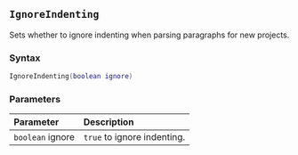 ::: {.minipage data-latex="{\textwidth}"}
## `IgnoreIndenting`

Sets whether to ignore indenting when parsing paragraphs for new projects.

### Syntax {-}

``` .lua
IgnoreIndenting(boolean ignore)
```

### Parameters {-}

**Parameter** | **Description**
| :-- | :-- |
| `boolean` ignore | `true` to ignore indenting. |
:::
